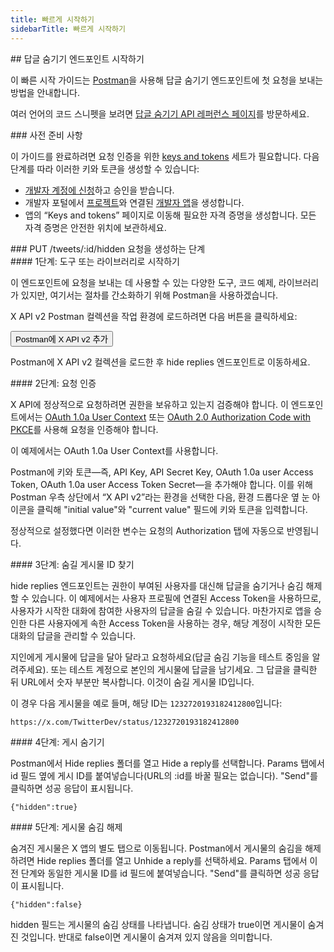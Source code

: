 ```yaml
---
title: 빠르게 시작하기
sidebarTitle: 빠르게 시작하기
---
```



<div id="getting-started-with-the-hide-replies-endpoint">
  ## 답글 숨기기 엔드포인트 시작하기
</div>

이 빠른 시작 가이드는 [Postman](/ko/tutorials/postman-getting-started)을 사용해 답글 숨기기 엔드포인트에 첫 요청을 보내는 방법을 안내합니다.

여러 언어의 코드 스니펫을 보려면 [답글 숨기기 API 레퍼런스 페이지](/ko/x-api/posts/hide-replies#put-2-tweets-id-hidden)를 방문하세요.

<Note>
  ### 사전 준비 사항

  이 가이드를 완료하려면 요청 인증을 위한 [keys and tokens](/ko/resources/fundamentals/authentication) 세트가 필요합니다. 다음 단계를 따라 이러한 키와 토큰을 생성할 수 있습니다:

  - [개발자 계정에 신청](https://developer.x.com/en/apply-for-access)하고 승인을 받습니다.
  - 개발자 포털에서 [프로젝트](/ko/resources/fundamentals/projects)와 연결된 [개발자 앱](/ko/resources/fundamentals/developer-apps)을 생성합니다.
  - 앱의 “Keys and tokens” 페이지로 이동해 필요한 자격 증명을 생성합니다. 모든 자격 증명은 안전한 위치에 보관하세요.
</Note>

<div id="steps-to-build-a-put-tweetsidhidden-request">
  ### PUT /tweets/:id/hidden 요청을 생성하는 단계
</div>

<div id="step-one-start-with-a-tool-or-library">
  #### 1단계: 도구 또는 라이브러리로 시작하기
</div>

이 엔드포인트에 요청을 보내는 데 사용할 수 있는 다양한 도구, 코드 예제, 라이브러리가 있지만, 여기서는 절차를 간소화하기 위해 Postman을 사용하겠습니다.

X API v2 Postman 컬렉션을 작업 환경에 로드하려면 다음 버튼을 클릭하세요:

<Button href="https://app.getpostman.com/run-collection/9956214-784efcda-ed4c-4491-a4c0-a26470a67400">
  Postman에 X API v2 추가
</Button>

Postman에 X API v2 컬렉션을 로드한 후 hide replies 엔드포인트로 이동하세요.

<div id="step-two-authenticate-your-request">
  #### 2단계: 요청 인증
</div>

X API에 정상적으로 요청하려면 권한을 보유하고 있는지 검증해야 합니다. 이 엔드포인트에서는 [OAuth 1.0a User Context](/ko/resources/fundamentals/authentication) 또는 [OAuth 2.0 Authorization Code with PKCE](ko/resources/fundamentals/authentication#oauth-2-0-authorization-code-flow-with-pkce-2)를 사용해 요청을 인증해야 합니다.

이 예제에서는 OAuth 1.0a User Context를 사용합니다.

Postman에 키와 토큰—즉, API Key, API Secret Key, OAuth 1.0a user Access Token, OAuth 1.0a user Access Token Secret—을 추가해야 합니다. 이를 위해 Postman 우측 상단에서 “X API v2”라는 환경을 선택한 다음, 환경 드롭다운 옆 눈 아이콘을 클릭해 "initial value"와 "current value" 필드에 키와 토큰을 입력합니다.

정상적으로 설정했다면 이러한 변수는 요청의 Authorization 탭에 자동으로 반영됩니다.
 

<div id="step-three-find-a-post-id-to-hide">
  #### 3단계: 숨길 게시물 ID 찾기
</div>

hide replies 엔드포인트는 권한이 부여된 사용자를 대신해 답글을 숨기거나 숨김 해제할 수 있습니다. 이 예제에서는 사용자 프로필에 연결된 Access Token을 사용하므로, 사용자가 시작한 대화에 참여한 사용자의 답글을 숨길 수 있습니다. 마찬가지로 앱을 승인한 다른 사용자에게 속한 Access Token을 사용하는 경우, 해당 계정이 시작한 모든 대화의 답글을 관리할 수 있습니다.

지인에게 게시물에 답글을 달아 달라고 요청하세요(답글 숨김 기능을 테스트 중임을 알려주세요). 또는 테스트 계정으로 본인의 게시물에 답글을 남기세요. 그 답글을 클릭한 뒤 URL에서 숫자 부분만 복사합니다. 이것이 숨길 게시물 ID입니다.

이 경우 다음 게시물을 예로 들며, 해당 ID는 `1232720193182412800`입니다:

`https://x.com/TwitterDev/status/1232720193182412800`

<div id="step-four-hide-the-post">
  #### 4단계: 게시 숨기기
</div>

Postman에서 Hide replies 폴더를 열고 Hide a reply를 선택합니다. Params 탭에서 id 필드 옆에 게시 ID를 붙여넣습니다(URL의 :id를 바꿀 필요는 없습니다). "Send"를 클릭하면 성공 응답이 표시됩니다.

`{"hidden":true}`

<div id="step-five-unhide-the-post">
  #### 5단계: 게시물 숨김 해제
</div>

숨겨진 게시물은 X 앱의 별도 탭으로 이동됩니다. Postman에서 게시물의 숨김을 해제하려면 Hide replies 폴더를 열고 Unhide a reply를 선택하세요. Params 탭에서 이전 단계와 동일한 게시물 ID를 id 필드에 붙여넣습니다. "Send"를 클릭하면 성공 응답이 표시됩니다.

`{"hidden":false}`

hidden 필드는 게시물의 숨김 상태를 나타냅니다. 숨김 상태가 true이면 게시물이 숨겨진 것입니다. 반대로 false이면 게시물이 숨겨져 있지 않음을 의미합니다.